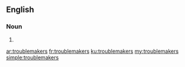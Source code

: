 ==English==

===Noun===
{{head|en|plural}}

# {{plural of|troublemaker|lang=en|nocat=1}}

[[ar:troublemakers]]
[[fr:troublemakers]]
[[ku:troublemakers]]
[[my:troublemakers]]
[[simple:troublemakers]]
